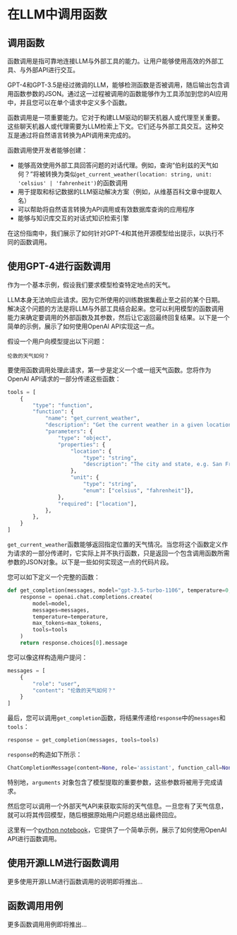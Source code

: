 # 在LLM中调用函数

## 调用函数

函数调用是指可靠地连接LLM与外部工具的能力。让用户能够使用高效的外部工具、与外部API进行交互。

GPT-4和GPT-3.5是经过微调的LLM，能够检测函数是否被调用，随后输出包含调用函数参数的JSON。通过这一过程被调用的函数能够作为工具添加到您的AI应用中，并且您可以在单个请求中定义多个函数。

函数调用是一项重要能力。它对于构建LLM驱动的聊天机器人或代理至关重要。这些聊天机器人或代理需要为LLM检索上下文。它们还与外部工具交互。这种交互是通过将自然语言转换为API调用来完成的。

函数调用使开发者能够创建：

- 能够高效使用外部工具回答问题的对话代理。例如，查询“伯利兹的天气如何？”将被转换为类似`get_current_weather(location: string, unit: 'celsius' | 'fahrenheit')`的函数调用
- 用于提取和标记数据的LLM驱动解决方案（例如，从维基百科文章中提取人名）
- 可以帮助将自然语言转换为API调用或有效数据库查询的应用程序
- 能够与知识库交互的对话式知识检索引擎

在这份指南中，我们展示了如何针对GPT-4和其他开源模型给出提示，以执行不同的函数调用。

## 使用GPT-4进行函数调用

作为一个基本示例，假设我们要求模型检查特定地点的天气。

LLM本身无法响应此请求。因为它所使用的训练数据集截止至之前的某个日期。解决这个问题的方法是将LLM与外部工具结合起来。您可以利用模型的函数调用能力来确定要调用的外部函数及其参数，然后让它返回最终回复结果。以下是一个简单的示例，展示了如何使用OpenAI API实现这一点。

假设一个用户向模型提出以下问题：

```
伦敦的天气如何？
```

要使用函数调用处理此请求，第一步是定义一个或一组天气函数。您将作为OpenAI API请求的一部分传递这些函数：

```python
tools = [
    {
        "type": "function",
        "function": {
            "name": "get_current_weather",
            "description": "Get the current weather in a given location",
            "parameters": {
                "type": "object",
                "properties": {
                    "location": {
                        "type": "string",
                        "description": "The city and state, e.g. San Francisco, CA",
                    },
                    "unit": {
                        "type": "string", 
                        "enum": ["celsius", "fahrenheit"]},
                },
                "required": ["location"],
            },
        },   
    }
]
```

`get_current_weather`函数能够返回指定位置的天气情况。当您将这个函数定义作为请求的一部分传递时，它实际上并不执行函数，只是返回一个包含调用函数所需参数的JSON对象。以下是一些如何实现这一点的代码片段。

您可以如下定义一个完整的函数：

```python
def get_completion(messages, model="gpt-3.5-turbo-1106", temperature=0, max_tokens=300, tools=None):
    response = openai.chat.completions.create(
        model=model,
        messages=messages,
        temperature=temperature,
        max_tokens=max_tokens,
        tools=tools
    )
    return response.choices[0].message
```

您可以像这样构造用户提问：
```python
messages = [
    {
        "role": "user",
        "content": "伦敦的天气如何？"
    }
]
```

最后，您可以调用`get_completion`函数，将结果传递给`response`中的`messages`和`tools`：

```python
response = get_completion(messages, tools=tools)
```

`response`的构造如下所示：

```python
ChatCompletionMessage(content=None, role='assistant', function_call=None, tool_calls=[ChatCompletionMessageToolCall(id='...', function=Function(arguments='{"location":"London","unit":"celsius"}', name='get_current_weather'), type='function')])
```

特别地，`arguments` 对象包含了模型提取的重要参数，这些参数将被用于完成请求。

然后您可以调用一个外部天气API来获取实际的天气信息。一旦您有了天气信息，就可以将其传回模型，随后根据原始用户问题总结出最终回应。

这里有一个[python notebook](https://github.com/AdamLeeN/Prompt-Engineering-Guide/blob/main/notebooks/pe-function-calling.ipynb)，它提供了一个简单示例，展示了如何使用OpenAI API进行函数调用。

## 使用开源LLM进行函数调用
更多使用开源LLM进行函数调用的说明即将推出...

## 函数调用用例
更多函数调用用例即将推出...
